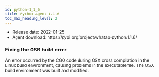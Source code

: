 ```yaml
---
id: python-1_1_6
title: Python Agent 1.1.6
toc_max_heading_level: 2
---
```



-   Release date: 2022-01-25
-   Agent download: https://pypi.org/project/whatap-python/1.1.6/

### Fixing the OSB build error

An error occurred by the CGO code during OSX cross compilation in the Linux build environment, causing problems in the executable file. The OSX build environment was built and modified.
